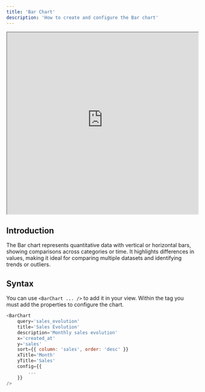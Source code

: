 ```yaml
---
title: 'Bar Chart'
description: 'How to create and configure the Bar chart'
---
```


<iframe class="rounded-xl" src="https://docs-charts-examples.fly.dev/visualizations/bar" width="100%" height="480"> </iframe>

## Introduction
The Bar chart represents quantitative data with vertical or horizontal bars, showing comparisons across categories or time. It highlights differences in values, making it ideal for comparing multiple datasets and identifying trends or outliers.

## Syntax
You can use `<BarChart ... />` to add it in your view. Within the tag you must add the properties to configure the chart.

``` js
<BarChart
	query='sales_evolution'
    title='Sales Evolution'
    description='Monthly sales evolution'
    x='created_at'
    y='sales'
    sort={{ column: 'sales', order: 'desc' }}
    xTitle='Month'
    yTitle='Sales'
    config={{
        ...
    }}
/>
```

<ViewsChartProperties />
